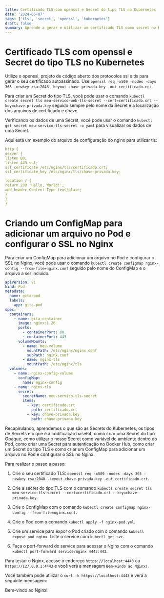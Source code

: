 ```yaml
---
title: Certificado TLS com openssl e Secret do tipo TLS no Kubernetes
date: '2024-05-07'
tags: ['tls', 'secret', 'openssl', 'kubernetes']
draft: false
summary: Aprende a gerar e utilizar um certificado TLS como secret no Kubernetes.
---
```


# Certificado TLS com openssl e Secret do tipo TLS no Kubernetes

Utilize o openssl, projeto de código aberto dos protocolos ssl e tls para gerar o seu certificado autoassinado. Use `openssl req -x509 -nodes -days 365 -newkey rsa:2048 -keyout chave-privada.key -out certificado.crt`.

Para criar um Secret do tipo TLS, você pode usar o comando `kubectl create secret tls meu-servico-web-tls-secret --cert=certificado.crt --key=chave-privada.key` seguido sempre pelo nome da Secret e a localização dos arquivos de certificado e chave.

Verificando os dados de uma Secret, você pode usar o comando `kubectl get secret meu-servico-tls-secret -o yaml` para visualizar os dados de uma Secret.

Aqui está um exemplo do arquivo de configuração do nginx para utilizar tls:

```yaml
http {
server {
listen 80;
listen 443 ssl;
ssl_certificate /etc/nginx/tls/certificado.crt;
ssl_certificate_key /etc/nginx/tls/chave-privada.key;

location / {
return 200 'Hello, World!';
add_header Content-Type text/plain;
}
}
}
```

# Criando um ConfigMap para adicionar um arquivo no Pod e configurar o SSL no Nginx

Para criar um ConfigMap para adicionar um arquivo no Pod e configurar o SSL no Nginx, você pode usar o comando `kubectl create configmap nginx-config --from-file=nginx.conf` seguido pelo nome do ConfigMap e o arquivo a ser incluído.

```yaml
apiVersion: v1
kind: Pod
metadata:
  name: gita-pod
  labels:
    app: gita-pod
spec:
  containers:
    - name: gita-container
      image: nginx:1.26
      ports:
        - containerPort: 80
        - containerPort: 443
      volumeMounts:
        - name: meu-volume
          mountPath: /etc/nginx/nginx.conf
          subPath: nginx.conf
        - name: nginx-tls
          mountPath: /etc/nginx/tls
  volumes:
    - name: nginx-config-volume
      configMap:
        name: nginx-config
    - name: nginx-tls
      secret:
        secretName: meu-servico-tls-secret
        items:
          - key: certificado.crt
            path: certificado.crt
          - key: chave-privada.key
            path: chave-privada.key
```

Recapirulando, aprendemos o que são as Secrets do Kubernetes, os tipos de Secrets e o que é a codificação base64, como criar uma Secret do tipo Opaque, como utilizar o nosso Secret como variável de ambiente dentro do Pod, como criar uma Secret para autenticação no Docker Hub, como criar um Secret do tipo TLS e como criar um ConfigMap para adicionar um arquivo no Pod e configurar o SSL no Nginx.

Para realizar o passo a passo:

1. Crie o seu certificado TLS: `openssl req -x509 -nodes -days 365 -newkey rsa:2048 -keyout chave-privada.key -out certificado.crt`.

2. Crie a secret do tipo TLS com o comando `kubectl create secret tls meu-servico-tls-secret --cert=certificado.crt --key=chave-privada.key`.

3. Crie o ConfigMap com o comando `kubectl create configmap nginx-config --from-file=nginx.conf`.

4. Crie o Pod com o comando `kubectl apply -f nginx-pod.yml`.

5. Crie um service para expor o Pod criado com o comando `kubectl expose pod nginx`. Liste o service com `kubectl get svc`.

6. Faça o port-forward do service para acessar o Nginx com o comando `kubectl port-forward service/nginx 4443:443`.

Para testar o Nginx, acesse o endereço `https://localhost:4443` ou `https://127.0.0.1:4443` e você verá a mensagem `Bem-vindo ao Nginx!`.

Você também pode utilizar o `curl -k https://localhost:4443` e verá a seguinte mensagem:

Bem-vindo ao Nginx!
